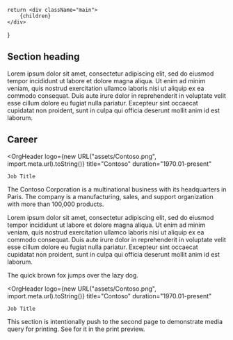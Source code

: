 
	return <div className="main">
		{children}
	</div>
}

<section>

## Section heading

Lorem ipsum dolor sit amet, consectetur adipiscing elit, sed do eiusmod tempor incididunt ut labore et dolore magna aliqua. Ut enim ad minim veniam, quis nostrud exercitation ullamco laboris nisi ut aliquip ex ea commodo consequat. Duis aute irure dolor in reprehenderit in voluptate velit esse cillum dolore eu fugiat nulla pariatur. Excepteur sint occaecat cupidatat non proident, sunt in culpa qui officia deserunt mollit anim id est laborum.

</section>

<section>

## Career

<div className="exp">

<OrgHeader
	logo={new URL("assets/Contoso.png", import.meta.url).toString()}
	title="Contoso"
	duration="1970.01-present"
>
	Job Title
</OrgHeader>

The Contoso Corporation is a multinational business with its headquarters in Paris. The company is a manufacturing, sales, and support organization with more than 100,000 products.

Lorem ipsum dolor sit amet, consectetur adipiscing elit, sed do eiusmod tempor incididunt ut labore et dolore magna aliqua. Ut enim ad minim veniam, quis nostrud exercitation ullamco laboris nisi ut aliquip ex ea commodo consequat. Duis aute irure dolor in reprehenderit in voluptate velit esse cillum dolore eu fugiat nulla pariatur. Excepteur sint occaecat cupidatat non proident, sunt in culpa qui officia deserunt mollit anim id est laborum.

The quick brown fox jumps over the lazy dog.

</div>

<div className="exp">

<OrgHeader
	logo={new URL("assets/Contoso.png", import.meta.url).toString()}
	title="Contoso"
	duration="1970.01-present"
>
	Job Title
</OrgHeader>

This section is intentionally push to the second page to demonstrate media query for printing. See for it in the print preview.

</div>

</section>
